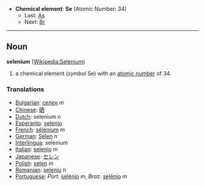 *'''Chemical element''': '''Se''' (Atomic Number: 34)
**Last: [[Arsenic|As]]
**Next: [[Bromine|Br]]
----
== Noun ==
'''selenium''' ([[en:Selenium|Wikipedia:Selenium]])

# a chemical element (''symbol'' Se) with an [[atomic number]] of 34.

===Translations===
*[[Bulgarian]]: [[селен]] ''m''
*[[Chinese]]: [[硒]]
*[[Dutch]]: selenium ''n''
*[[Esperanto]]: [[selenio]]
*[[French]]: [[sélénium]] ''m''
*[[German]]: [[Selen]] ''n''
*[[Interlingua]]: selenium
*[[Italian]]: [[selenio]] ''m''
*[[Japanese]]: [[セレン]]
*[[Polish]]: [[selen]] ''m''
*[[Romanian]]: [[seleniu]] ''n''
*[[Portuguese]]: ''Port.'' [[selénio]] ''m'', ''Braz.'' [[selênio]] ''m''